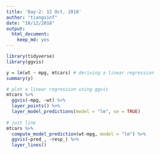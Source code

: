 ```yaml
---
title: 'Day-2: 12 Oct, 2018'
author: "tiangsinf"
date: "10/12/2018"
output: 
  html_document: 
    keep_md: yes
---
```

```r
library(tidyverse)
library(ggvis)
```


```r
y = lm(wt ~ mpg, mtcars) # deriving a linear regression
summary(y)

# plot a linear regression using ggvis
mtcars %>%
  ggvis(~mpg, ~wt) %>%
  layer_points() %>%
  layer_model_predictions(model = "lm", se = TRUE)
  
# just line
mtcars %>%
  compute_model_prediction(wt~mpg, model = "lm") %>% 
  ggvis(~pred_, ~resp_) %>% 
  layer_lines()
```
